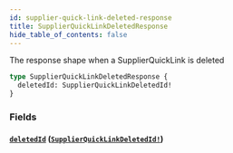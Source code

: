 ```yaml
---
id: supplier-quick-link-deleted-response
title: SupplierQuickLinkDeletedResponse
hide_table_of_contents: false
---
```



The response shape when a SupplierQuickLink is deleted

```graphql
type SupplierQuickLinkDeletedResponse {
  deletedId: SupplierQuickLinkDeletedId!
}
```


### Fields

#### [`deletedId`](#) ([`SupplierQuickLinkDeletedId!`](/developers/supplier-apis/supply-api/graphql/reference/objects/supplier-quick-link-deleted-id))






